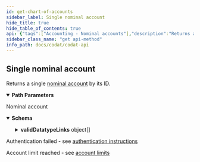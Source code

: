 ```yaml
---
id: get-chart-of-accounts
sidebar_label: Single nominal account
hide_title: true
hide_table_of_contents: true
api: {"tags":["Accounting - Nominal accounts"],"description":"Returns a single [nominal account](https://docs.codat.io/docs/datamodel-accounting-chartofaccounts) by its ID.","operationId":"GetChartOfAccounts","parameters":[{"name":"companyId","in":"path","required":true,"schema":{"type":"string","format":"uuid"}},{"name":"accountId","in":"path","required":true,"schema":{"type":"string"}}],"responses":{"200":{"description":"Nominal account","content":{"application/json":{"schema":{"required":["isBankAccount","status","type"],"type":"object","properties":{"id":{"type":"string","nullable":true},"nominalCode":{"type":"string","nullable":true},"name":{"type":"string","nullable":true},"description":{"type":"string","nullable":true},"fullyQualifiedCategory":{"type":"string","nullable":true},"fullyQualifiedName":{"type":"string","nullable":true},"currency":{"type":"string","nullable":true},"currentBalance":{"type":"number","format":"double","nullable":true},"type":{"enum":["Unknown","Asset","Expense","Income","Liability","Equity"],"type":"string"},"status":{"enum":["Unknown","Active","Archived","Pending"],"type":"string"},"isBankAccount":{"type":"boolean"},"modifiedDate":{"type":"string","format":"date-time","nullable":true},"sourceModifiedDate":{"type":"string","format":"date-time","nullable":true},"validDatatypeLinks":{"type":"array","items":{"type":"object","properties":{"property":{"type":"string","nullable":true},"links":{"type":"array","items":{"type":"string"},"nullable":true}},"additionalProperties":false},"nullable":true}},"additionalProperties":false}}}},"401":{"description":"Authentication failed - see [authentication instructions](https://docs.codat.io/docs/authentication-1)"},"402":{"description":"Account limit reached - see [account limits](https://docs.codat.io/docs/environments-1)"}},"method":"get","path":"/companies/{companyId}/data/accounts/{accountId}","servers":[{"url":"https://api.codat.io","description":"Codat API (Production)"}],"security":[{"AuthorizationHeader":[]}],"securitySchemes":{"AuthorizationHeader":{"type":"apiKey","description":"The word \"Basic\" followed by a space and your API Key, base64 encoded, which can be found [here](https://portal-integration.codat.io/#/profile)","name":"Authorization","in":"header"}},"info":{"title":"Codat API","description":"[What's changed in our Swagger](https://docs.codat.io/docs/new-swagger-ui)","version":"v1"},"postman":{"name":"Single nominal account","description":{"content":"Returns a single [nominal account](https://docs.codat.io/docs/datamodel-accounting-chartofaccounts) by its ID.","type":"text/plain"},"url":{"path":["companies",":companyId","data","accounts",":accountId"],"host":["{{baseUrl}}"],"query":[],"variable":[{"disabled":false,"description":{"content":"(Required) ","type":"text/plain"},"type":"any","value":"","key":"companyId"},{"disabled":false,"description":{"content":"(Required) ","type":"text/plain"},"type":"any","value":"","key":"accountId"}]},"header":[{"key":"Accept","value":"application/json"}],"method":"GET"}}
sidebar_class_name: "get api-method"
info_path: docs/codat/codat-api
---
```



## Single nominal account



Returns a single [nominal account](https://docs.codat.io/docs/datamodel-accounting-chartofaccounts) by its ID.

<details style={{"marginBottom":"1rem"}} data-collapsed={false} open={true}><summary style={{}}><strong>Path Parameters</strong></summary><div><ul><ParamsItem className={"paramsItem"} param={{"name":"companyId","in":"path","required":true,"schema":{"type":"string","format":"uuid"}}}></ParamsItem><ParamsItem className={"paramsItem"} param={{"name":"accountId","in":"path","required":true,"schema":{"type":"string"}}}></ParamsItem></ul></div></details><div><ApiTabs><TabItem label={"200"} value={"200"}><div>

Nominal account

</div><div><details style={{}} data-collapsed={false} open={true}><summary style={{"textAlign":"left"}}><strong>Schema</strong></summary><div style={{"textAlign":"left","marginLeft":"1rem"}}></div><ul style={{"marginLeft":"1rem"}}><SchemaItem collapsible={false} name={"id"} required={false} schemaDescription={undefined} schemaName={"string"} qualifierMessage={undefined}></SchemaItem><SchemaItem collapsible={false} name={"nominalCode"} required={false} schemaDescription={undefined} schemaName={"string"} qualifierMessage={undefined}></SchemaItem><SchemaItem collapsible={false} name={"name"} required={false} schemaDescription={undefined} schemaName={"string"} qualifierMessage={undefined}></SchemaItem><SchemaItem collapsible={false} name={"description"} required={false} schemaDescription={undefined} schemaName={"string"} qualifierMessage={undefined}></SchemaItem><SchemaItem collapsible={false} name={"fullyQualifiedCategory"} required={false} schemaDescription={undefined} schemaName={"string"} qualifierMessage={undefined}></SchemaItem><SchemaItem collapsible={false} name={"fullyQualifiedName"} required={false} schemaDescription={undefined} schemaName={"string"} qualifierMessage={undefined}></SchemaItem><SchemaItem collapsible={false} name={"currency"} required={false} schemaDescription={undefined} schemaName={"string"} qualifierMessage={undefined}></SchemaItem><SchemaItem collapsible={false} name={"currentBalance"} required={false} schemaDescription={undefined} schemaName={"double"} qualifierMessage={undefined}></SchemaItem><SchemaItem collapsible={false} name={"type"} required={true} schemaDescription={undefined} schemaName={"string"} qualifierMessage={"**Possible values:** [`Unknown`, `Asset`, `Expense`, `Income`, `Liability`, `Equity`]"}></SchemaItem><SchemaItem collapsible={false} name={"status"} required={true} schemaDescription={undefined} schemaName={"string"} qualifierMessage={"**Possible values:** [`Unknown`, `Active`, `Archived`, `Pending`]"}></SchemaItem><SchemaItem collapsible={false} name={"isBankAccount"} required={true} schemaDescription={undefined} schemaName={"boolean"} qualifierMessage={undefined}></SchemaItem><SchemaItem collapsible={false} name={"modifiedDate"} required={false} schemaDescription={undefined} schemaName={"date-time"} qualifierMessage={undefined}></SchemaItem><SchemaItem collapsible={false} name={"sourceModifiedDate"} required={false} schemaDescription={undefined} schemaName={"date-time"} qualifierMessage={undefined}></SchemaItem><SchemaItem collapsible={true} className={"schemaItem"}><details style={{}}><summary style={{}}><strong>validDatatypeLinks</strong><span style={{"opacity":"0.6"}}> object[]</span></summary><div style={{"marginLeft":"1rem"}}><SchemaItem collapsible={false} name={"property"} required={false} schemaDescription={undefined} schemaName={"string"} qualifierMessage={undefined}></SchemaItem><SchemaItem collapsible={false} name={"links"} required={false} schemaDescription={undefined} schemaName={"string[]"} qualifierMessage={undefined}></SchemaItem></div></details></SchemaItem></ul></details></div></TabItem><TabItem label={"401"} value={"401"}><div>

Authentication failed - see [authentication instructions](https://docs.codat.io/docs/authentication-1)

</div><div></div></TabItem><TabItem label={"402"} value={"402"}><div>

Account limit reached - see [account limits](https://docs.codat.io/docs/environments-1)

</div><div></div></TabItem></ApiTabs></div>
      